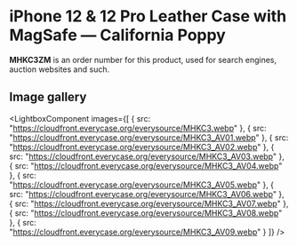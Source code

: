 
# iPhone 12 & 12 Pro Leather Case with MagSafe — California Poppy

<Callout type='info' emoji='👉🏻'>**MHKC3ZM** is an order number for this product, used for search engines, auction websites and such.</Callout>

## Image gallery

<LightboxComponent
    images={[
      {
        src: "https://cloudfront.everycase.org/everysource/MHKC3.webp"
      },
      {
        src: "https://cloudfront.everycase.org/everysource/MHKC3_AV01.webp"
      },
      {
        src: "https://cloudfront.everycase.org/everysource/MHKC3_AV02.webp"
      },
      {
        src: "https://cloudfront.everycase.org/everysource/MHKC3_AV03.webp"
      },
      {
        src: "https://cloudfront.everycase.org/everysource/MHKC3_AV04.webp"
      },
      {
        src: "https://cloudfront.everycase.org/everysource/MHKC3_AV05.webp"
      },
      {
        src: "https://cloudfront.everycase.org/everysource/MHKC3_AV06.webp"
      },
      {
        src: "https://cloudfront.everycase.org/everysource/MHKC3_AV07.webp"
      },
      {
        src: "https://cloudfront.everycase.org/everysource/MHKC3_AV08.webp"
      },
      {
        src: "https://cloudfront.everycase.org/everysource/MHKC3_AV09.webp"
      }
    ]}
  />
